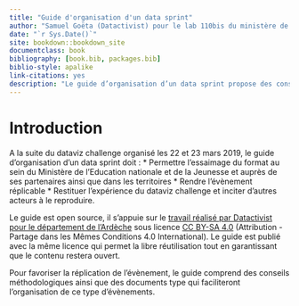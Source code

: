 ```yaml
--- 
title: "Guide d'organisation d'un data sprint"
author: "Samuel Goëta (Datactivist) pour le lab 110bis du ministère de l'Éducation nationale"
date: "`r Sys.Date()`"
site: bookdown::bookdown_site
documentclass: book
bibliography: [book.bib, packages.bib]
biblio-style: apalike
link-citations: yes
description: "Le guide d’organisation d’un data sprint propose des conseils méthodologiques  et des documents type pour favoriser l’essaimage des formats de prototypage rapides à partir de données au sein du Ministère de l’Education nationale et de la Jeunesse, ses partenaires et dans les territoires."
---
```


# Introduction

A la suite du dataviz challenge organisé les 22 et 23 mars 2019, le guide d’organisation d’un data sprint doit : 
* Permettre l’essaimage du format au sein du Ministère de l’Education nationale et de la Jeunesse et auprès de ses partenaires ainsi que dans les territoires
* Rendre l’évènement réplicable
* Restituer l’expérience du dataviz challenge et inciter d’autres acteurs à le reproduire. 

Le guide est open source, il s'appuie sur le [travail réalisé par Datactivist pour le département de l'Ardèche](https://docs.google.com/document/d/1uDw4Maifjl_egJ95y-F0dkXEyu2MNfhc2GvNEmjhPq8/edit#heading=h.9ofnjz67swln) sous licence [CC BY-SA 4.0](https://creativecommons.org/licenses/by-sa/4.0/deed.fr) (Attribution - Partage dans les Mêmes Conditions 4.0 International). Le guide est publié avec la même licence qui permet la libre réutilisation tout en garantissant que le contenu restera ouvert. 

Pour favoriser la réplication de l'évènement, le guide comprend des conseils méthodologiques ainsi que des documents type qui faciliteront l'organisation de ce type d'évènements.  

